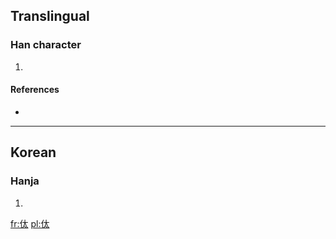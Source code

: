 ==Translingual==

===Han character===
{{Han char|rn=9|rad=人|as=04|sn=6|four=|canj=人大戈 (OKI)}}

# {{defn|Han|sort=人04}}

====References====
* {{Han ref|kx=0096.121|dkj=|dj=|hdz=|uh=3440|ud=13376|bh=|bd=}}

----

==Korean==

===Hanja===
{{ko-hanja|hangeul=태|rv=tae|mr=t'ae|y=thay}}

# {{defn|lang=ko|sort=人04}}

[[fr:㑀]]
[[pl:㑀]]